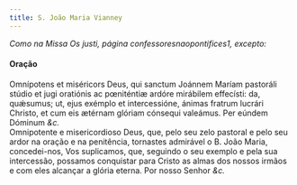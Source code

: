 ```yaml
---
title: S. João Maria Vianney
---
```


<em>Como na Missa Os justi, página confessoresnaopontifices1, excepto:</em>

<h4 class="text-center">Oração</h4>
<div class="grid grid-cols-2 gap-5">
  <div class="col-6 dropcaps text-justify">
    Omnípotens et miséricors Deus, qui sanctum Joánnem Maríam pastoráli stúdio
    et jugi oratiónis ac pœniténtiæ ardóre mirábilem effecísti: da, quǽsumus;
    ut, ejus exémplo et intercessióne, ánimas fratrum lucrári Christo, et cum
    eis ætérnam glóriam cónsequi valeámus. Per eúndem Dóminum <em>&c.</em>
  </div>
  <div class="col-6 dropcaps text-justify">
    Omnipotente e misericordioso Deus, que, pelo seu zelo pastoral e pelo seu
    ardor na oração e na penitência, tornastes admirável o B. João Maria,
    concedei-nos, Vos suplicamos, que, seguindo o seu exemplo e pela sua
    intercessão, possamos conquistar para Cristo as almas dos nossos irmãos e
    com eles alcançar a glória eterna. Por nosso Senhor <em>&c.</em>
  </div>
</div>
